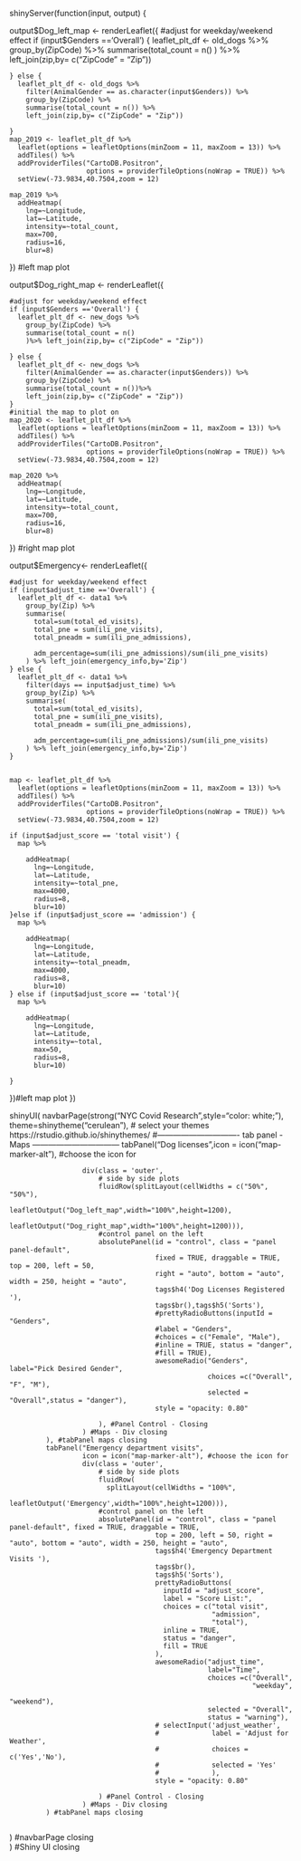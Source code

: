 shinyServer(function(input, output) {
  
  output$Dog_left_map <- renderLeaflet({
    #adjust for weekday/weekend effect
    if (input$Genders =='Overall') {
      leaflet_plt_df <- old_dogs %>% 
        group_by(ZipCode) %>%
        summarise(total_count = n()
        ) %>% left_join(zip,by= c("ZipCode" = "Zip"))
      
    } else {
      leaflet_plt_df <- old_dogs %>% 
        filter(AnimalGender == as.character(input$Genders)) %>%
        group_by(ZipCode) %>%
        summarise(total_count = n()) %>% 
        left_join(zip,by= c("ZipCode" = "Zip"))
      
    }
    map_2019 <- leaflet_plt_df %>%
      leaflet(options = leafletOptions(minZoom = 11, maxZoom = 13)) %>%
      addTiles() %>%
      addProviderTiles("CartoDB.Positron",
                       options = providerTileOptions(noWrap = TRUE)) %>%
      setView(-73.9834,40.7504,zoom = 12)
    
    map_2019 %>%
      addHeatmap(
        lng=~Longitude,
        lat=~Latitude,
        intensity=~total_count,
        max=700,
        radius=16,
        blur=8)
    
  }) #left map plot
  
  output$Dog_right_map <- renderLeaflet({
    
    #adjust for weekday/weekend effect
    if (input$Genders =='Overall') {
      leaflet_plt_df <- new_dogs %>% 
        group_by(ZipCode) %>%
        summarise(total_count = n()
        )%>% left_join(zip,by= c("ZipCode" = "Zip"))
      
    } else {
      leaflet_plt_df <- new_dogs %>% 
        filter(AnimalGender == as.character(input$Genders)) %>%
        group_by(ZipCode) %>%
        summarise(total_count = n())%>% 
        left_join(zip,by= c("ZipCode" = "Zip"))
    }
    #initial the map to plot on
    map_2020 <- leaflet_plt_df %>%
      leaflet(options = leafletOptions(minZoom = 11, maxZoom = 13)) %>%
      addTiles() %>%
      addProviderTiles("CartoDB.Positron",
                       options = providerTileOptions(noWrap = TRUE)) %>%
      setView(-73.9834,40.7504,zoom = 12)
    
    map_2020 %>%
      addHeatmap(
        lng=~Longitude,
        lat=~Latitude,
        intensity=~total_count,
        max=700,
        radius=16,
        blur=8)
    
    
    
  }) #right map plot
  
  output$Emergency<- renderLeaflet({
    
    #adjust for weekday/weekend effect
    if (input$adjust_time =='Overall') {
      leaflet_plt_df <- data1 %>% 
        group_by(Zip) %>%
        summarise(
          total=sum(total_ed_visits),
          total_pne = sum(ili_pne_visits),
          total_pneadm = sum(ili_pne_admissions),
          
          adm_percentage=sum(ili_pne_admissions)/sum(ili_pne_visits)
        ) %>% left_join(emergency_info,by='Zip')
    } else {
      leaflet_plt_df <- data1 %>% 
        filter(days == input$adjust_time) %>%
        group_by(Zip) %>%
        summarise(
          total=sum(total_ed_visits),
          total_pne = sum(ili_pne_visits),
          total_pneadm = sum(ili_pne_admissions),
          
          adm_percentage=sum(ili_pne_admissions)/sum(ili_pne_visits)
        ) %>% left_join(emergency_info,by='Zip')
    } 
    
    
    map <- leaflet_plt_df %>%
      leaflet(options = leafletOptions(minZoom = 11, maxZoom = 13)) %>%
      addTiles() %>%
      addProviderTiles("CartoDB.Positron",
                       options = providerTileOptions(noWrap = TRUE)) %>%
      setView(-73.9834,40.7504,zoom = 12)
    
    if (input$adjust_score == 'total visit') {
      map %>%
        
        addHeatmap(
          lng=~Longitude,
          lat=~Latitude,
          intensity=~total_pne,
          max=4000,
          radius=8,
          blur=10)
    }else if (input$adjust_score == 'admission') {
      map %>%
        
        addHeatmap(
          lng=~Longitude,
          lat=~Latitude,
          intensity=~total_pneadm,
          max=4000,
          radius=8,
          blur=10)
    } else if (input$adjust_score == 'total'){
      map %>%
        
        addHeatmap(
          lng=~Longitude,
          lat=~Latitude,
          intensity=~total,
          max=50,
          radius=8,
          blur=10)
      
    }
  })#left map plot
})

shinyUI(
  navbarPage(strong("NYC Covid Research ",style="color: white;"), 
             theme=shinytheme("cerulean"), # select your themes https://rstudio.github.io/shinythemes/
             #------------------------------- tab panel - Maps ---------------------------------
             tabPanel("Dog licenses",icon = icon("map-marker-alt"), #choose the icon for
                      
                      div(class = 'outer',
                          # side by side plots
                          fluidRow(splitLayout(cellWidths = c("50%", "50%"),
                                               leafletOutput("Dog_left_map",width="100%",height=1200),
                                               leafletOutput("Dog_right_map",width="100%",height=1200))),
                          #control panel on the left
                          absolutePanel(id = "control", class = "panel panel-default", 
                                        fixed = TRUE, draggable = TRUE, top = 200, left = 50, 
                                        right = "auto", bottom = "auto", width = 250, height = "auto",
                                        tags$h4('Dog Licenses Registered '),
                                        tags$br(),tags$h5('Sorts'), 
                                        #prettyRadioButtons(inputId = "Genders",
                                        #label = "Genders",
                                        #choices = c("Female", "Male"),
                                        #inline = TRUE, status = "danger",
                                        #fill = TRUE),
                                        awesomeRadio("Genders", label="Pick Desired Gender",
                                                     choices =c("Overall", "F", "M"),
                                                     selected = "Overall",status = "danger"),
                                        style = "opacity: 0.80"
                                        
                          ), #Panel Control - Closing
                      ) #Maps - Div closing
             ), #tabPanel maps closing
             tabPanel("Emergency department visits",
                      icon = icon("map-marker-alt"), #choose the icon for
                      div(class = 'outer',
                          # side by side plots
                          fluidRow(
                            splitLayout(cellWidths = "100%", 
                                        leafletOutput('Emergency',width="100%",height=1200))),
                          #control panel on the left
                          absolutePanel(id = "control", class = "panel panel-default", fixed = TRUE, draggable = TRUE,
                                        top = 200, left = 50, right = "auto", bottom = "auto", width = 250, height = "auto",
                                        tags$h4('Emergency Department Visits '), 
                                        tags$br(),
                                        tags$h5('Sorts'), 
                                        prettyRadioButtons(
                                          inputId = "adjust_score",
                                          label = "Score List:", 
                                          choices = c("total visit", 
                                                      "admission", 
                                                      "total"),
                                          inline = TRUE, 
                                          status = "danger",
                                          fill = TRUE
                                        ),
                                        awesomeRadio("adjust_time", 
                                                     label="Time",
                                                     choices =c("Overall",
                                                                "weekday", 
                                                                "weekend"), 
                                                     selected = "Overall",
                                                     status = "warning"),
                                        # selectInput('adjust_weather',
                                        #             label = 'Adjust for Weather',
                                        #             choices = c('Yes','No'), 
                                        #             selected = 'Yes'
                                        #             ),
                                        style = "opacity: 0.80"
                                        
                          ) #Panel Control - Closing
                      ) #Maps - Div closing
             ) #tabPanel maps closing
             
  ) #navbarPage closing  
) #Shiny UI closing   